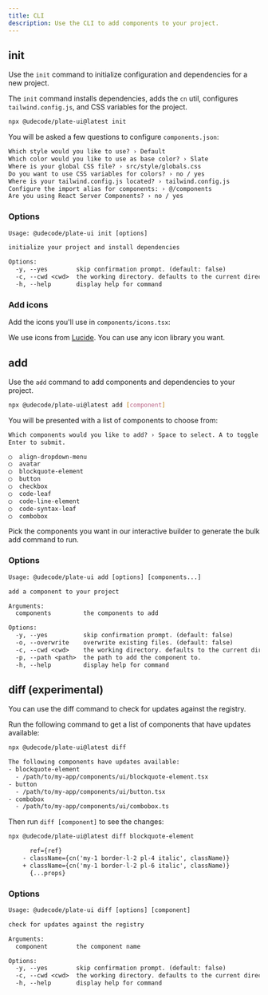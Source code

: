 ```yaml
---
title: CLI
description: Use the CLI to add components to your project.
---
```


## init

Use the `init` command to initialize configuration and dependencies for a new project.

The `init` command installs dependencies, adds the `cn` util, configures `tailwind.config.js`, and CSS variables for the project.

```bash
npx @udecode/plate-ui@latest init
```

You will be asked a few questions to configure `components.json`:

```txt showLineNumbers
Which style would you like to use? › Default
Which color would you like to use as base color? › Slate
Where is your global CSS file? › src/style/globals.css
Do you want to use CSS variables for colors? › no / yes
Where is your tailwind.config.js located? › tailwind.config.js
Configure the import alias for components: › @/components
Are you using React Server Components? › no / yes
```

### Options

```txt
Usage: @udecode/plate-ui init [options]

initialize your project and install dependencies

Options:
  -y, --yes        skip confirmation prompt. (default: false)
  -c, --cwd <cwd>  the working directory. defaults to the current directory.
  -h, --help       display help for command
```

### Add icons

Add the icons you'll use in `components/icons.tsx`:

<ComponentSource src="../../templates/plate-playground-template/src/components/icons.tsx" />

We use icons from [Lucide](https://lucide.dev). You can use any icon library you want.

## add

Use the `add` command to add components and dependencies to your project.

```bash
npx @udecode/plate-ui@latest add [component]
```

You will be presented with a list of components to choose from:

```txt
Which components would you like to add? › Space to select. A to toggle all.
Enter to submit.

◯  align-dropdown-menu
◯  avatar
◯  blockquote-element
◯  button
◯  checkbox
◯  code-leaf
◯  code-line-element
◯  code-syntax-leaf
◯  combobox
```

<Callout className="my-4">
  Pick the components you want in our <Link href="/?builder=true" target="_blank">interactive builder</Link> to generate the bulk add command to run.
</Callout>

### Options

```txt
Usage: @udecode/plate-ui add [options] [components...]

add a component to your project

Arguments:
  components         the components to add

Options:
  -y, --yes          skip confirmation prompt. (default: false)
  -o, --overwrite    overwrite existing files. (default: false)
  -c, --cwd <cwd>    the working directory. defaults to the current directory.
  -p, --path <path>  the path to add the component to.
  -h, --help         display help for command
```

## diff (experimental)

You can use the diff command to check for updates against the registry.

Run the following command to get a list of components that have updates available:

```bash
npx @udecode/plate-ui@latest diff
```

```txt
The following components have updates available:
- blockquote-element
  - /path/to/my-app/components/ui/blockquote-element.tsx
- button
  - /path/to/my-app/components/ui/button.tsx
- combobox
  - /path/to/my-app/components/ui/combobox.ts
```

Then run `diff [component]` to see the changes:

```bash
npx @udecode/plate-ui@latest diff blockquote-element
```

```diff /pl-6/
      ref={ref}
    - className={cn('my-1 border-l-2 pl-4 italic', className)}
    + className={cn('my-1 border-l-2 pl-6 italic', className)}
      {...props}
```

### Options

```txt
Usage: @udecode/plate-ui diff [options] [component]

check for updates against the registry

Arguments:
  component        the component name

Options:
  -y, --yes        skip confirmation prompt. (default: false)
  -c, --cwd <cwd>  the working directory. defaults to the current directory.
  -h, --help       display help for command
```
